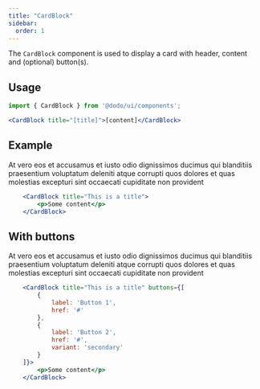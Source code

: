 ```yaml
---
title: "CardBlock"
sidebar:
  order: 1
---
```



The `CardBlock` component is used to display a card with header, content and (optional) button(s).

## Usage

```jsx
import { CardBlock } from '@dodo/ui/components';

<CardBlock title="[title]">[content]</CardBlock>
```


## Example

<div class="not-content">
	<CardBlock title="This is a title">
		<p>At vero eos et accusamus et iusto odio dignissimos ducimus qui blanditiis praesentium voluptatum deleniti atque corrupti quos dolores et quas molestias excepturi sint occaecati cupiditate non provident</p>
	</CardBlock>
</div>

```jsx
	<CardBlock title="This is a title">
		<p>Some content</p>
	</CardBlock>
```

## With buttons

<div class="not-content">
	<CardBlock title="This is a title" buttons={[
		{
			label: 'Button 1',
			href: '#'
		},
		{
			label: 'Button 2',
			href: '#',
			variant: 'secondary'
		}
	]}>
		<p>At vero eos et accusamus et iusto odio dignissimos ducimus qui blanditiis praesentium voluptatum deleniti atque corrupti quos dolores et quas molestias excepturi sint occaecati cupiditate non provident</p>
	</CardBlock>
</div>

```jsx
	<CardBlock title="This is a title" buttons={[
		{
			label: 'Button 1',
			href: '#'
		},
		{
			label: 'Button 2',
			href: '#',
			variant: 'secondary'
		}
	]}>
		<p>Some content</p>
	</CardBlock>
```
